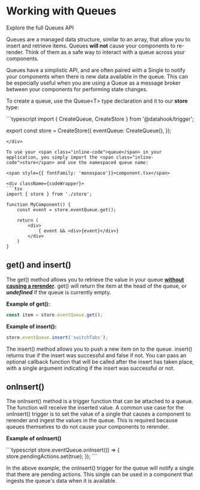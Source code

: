 
# Working with Queues

<Link to="/api#queue"><StyledLink>Explore the full Queues API</StyledLink></Link>

Queues are a managed data structure, similar to an array, that allow you to insert and retrieve items. Queues **will not** cause your components to re-render. Think of them as a safe way to
interact with a queue across your components.

Queues have a simplistic API, and are often paired with a <span class="inline-code">Single</span> to notify your components when there is new data available in the queue. This can be especially useful when you are using a Queue
as a message broker between your components for performing state changes.

To create a queue, use the <span class="inline-code">Queue\<T\></span> type declaration and it to our **store** type:

<div className={codeWrapper}>
```typescript
import { CreateQueue, CreateStore } from '@datahook/trigger';

export const store = CreateStore({
    eventQueue: CreateQueue<string>(),
});
```
</div>

To use your <span class="inline-code">queue</span> in your application, you simply import the <span class="inline-code">store</span> and use the namespaced queue name:

<span style={{ fontFamily: 'monospace'}}>component.tsx</span>

<div className={codeWrapper}>
```tsx
import { store } from './store';

function MyComponent() {
    const event = store.eventQueue.get();

    return (
        <div>
            { event && <div>{event}</div>}
        </div>
    )
}
```
</div>

## <span class="inline-code">get()</span> and <span class="inline-code">insert()</span>

The <span class="inline-code">get()</span> method allows you to retrieve the value in your <span class="inline-code">queue</span> <u>**without causing a rerender**</u>. <span class="inline-code">get()</span> will return the item at the head of the queue, or **_undefined_** if the queue is currently empty.

**Example of <span class="inline-code">get()</span>:**

```typescript
const item = store.eventQueue.get();
```

**Example of <span class="inline-code">insert()</span>:**

```typescript
store.eventQueue.insert('switchTabs');
```

The <span class="inline-code">insert()</span> method allows you to push a new item on to the queue. <span class="inline-code">insert()</span> returns <span class="inline-code">true</span> if the insert was successful and <span class="inline-code">false</span> if not. You can pass an optional callback function that will be called
after the insert has taken place, with a single argument indicating if the insert was successful or not.

## <span class="inline-code">onInsert()</span>

The <span class="inline-code">onInsert()</span> method is a trigger function that can be attached to a queue. The function will receive the inserted value. A common use case for the <span class="inline-code">onInsert()</span> trigger is to set the value of a <span class="inline-code">single</span> that causes a component
to rerender and ingest the values in the queue. This is required because queues themselves to do not cause your components to rerender.

**Example of <span class="inline-code">onInsert()</span>**

<div className={codeWrapper}>
```typescript
store.eventQueue.onInsert(() => {
    store.pendingActions.set(true);
});
```
</div>

In the above example, the <span class="inline-code">onInsert()</span> trigger for the queue will notify a <span class="inline-code">single</span> that there are pending actions. This <span class="inline-code">single</span> can be used in a component that ingests the queue's data when it is available.
